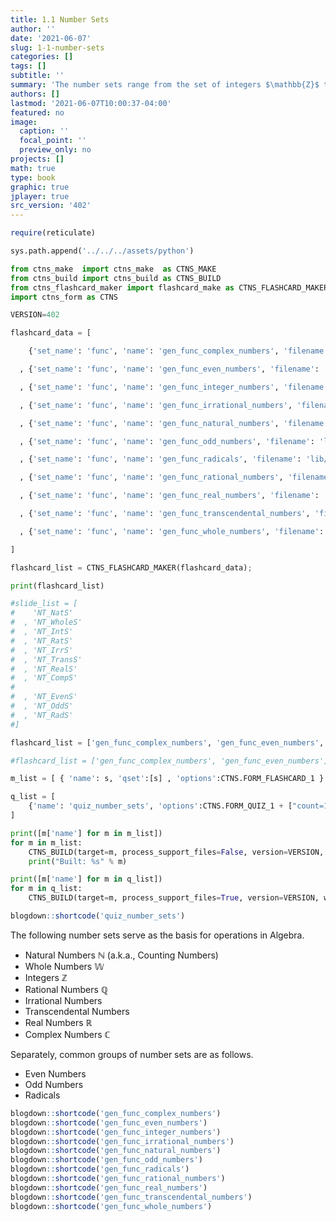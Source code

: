 ```yaml
---
title: 1.1 Number Sets
author: ''
date: '2021-06-07'
slug: 1-1-number-sets
categories: []
tags: []
subtitle: ''
summary: 'The number sets range from the set of integers $\mathbb{Z}$ to real numbers $\mathbb{R}$.'
authors: []
lastmod: '2021-06-07T10:00:37-04:00'
featured: no
image:
  caption: ''
  focal_point: ''
  preview_only: no
projects: []
math: true
type: book
graphic: true
jplayer: true
src_version: '402'
---
```

```r
require(reticulate)
```

```python
sys.path.append('../../../assets/python')

from ctns_make  import ctns_make  as CTNS_MAKE
from ctns_build import ctns_build as CTNS_BUILD
from ctns_flashcard_maker import flashcard_make as CTNS_FLASHCARD_MAKER
import ctns_form as CTNS

VERSION=402
```

```python
flashcard_data = [

    {'set_name': 'func', 'name': 'gen_func_complex_numbers', 'filename': 'lib/gen_NT_CompS', 'orig_filename': 'lib/NT_CompS', 'front': 'Complex Numbers', 'frontstyle': '', 'back': '$$\\mathbb{C} = \\{a+bi\\,|\\,a,b \\in \\mathbb{R}, i^2=-1\\}$$<br/><br/> The set of <strong>complex numbers</strong> $$\\mathbb{C}$$ is the set of numbers $$a+bi$$ where $$a$$ and $$b$$ are real numbers and the imaginary number $$i$$ is the square root of negative one.', 'backstyle': 'font-size:95%', 'frontspeak': '', 'backspeak': 'The set of complex numbers is the set of numbers A plus B times I where A and B are real numbers and the imaginary number I is the square root of negative one.'}

  , {'set_name': 'func', 'name': 'gen_func_even_numbers', 'filename': 'lib/gen_NT_EvenS', 'orig_filename': 'lib/NT_EvenS', 'front': 'Even Numbers', 'frontstyle': '', 'back': '$$\\textrm{Even Numbers} = \\{n = 2k \\,|\\, k \\in \\mathbb{Z}\\}$$<br/><br/> The set of <strong>even numbers</strong> is the set of numbers $$2 k$$ where $$k$$ is an integer.', 'backstyle': '', 'frontspeak': '', 'backspeak': 'The set of Even Numbers is the set of numbers 2 times K where K is an integer.'}

  , {'set_name': 'func', 'name': 'gen_func_integer_numbers', 'filename': 'lib/gen_NT_IntS', 'orig_filename': 'lib/NT_IntS', 'front': 'Integer Numbers', 'frontstyle': '', 'back': '$$\\mathbb{Z} = \\{..., -2, -1, 0, 1, 2, ... \\}$$<br/><br/>The set of <strong>integer numbers</strong> $$\\mathbb{Z}$$ is the number zero, combined with the set of natural numbers and their opposites.', 'backstyle': '', 'frontspeak': '', 'backspeak': 'The set of integer numbers is the number zero, combined with the set of natural numbers and their opposites.'}

  , {'set_name': 'func', 'name': 'gen_func_irrational_numbers', 'filename': 'lib/gen_NT_IrrS', 'orig_filename': 'lib/NT_IrrS', 'front': 'Irrational Numbers', 'frontstyle': '', 'back': 'The set of <strong>irrational numbers</strong> is the set of all numbers that cannot be expressed as a quotient of one integer $$p$$ divided by another integer $$q$$, divided by zero excepted.', 'backstyle': '', 'frontspeak': '', 'backspeak': 'The set of irrational number is the set of all numbers that cannot be expressed as a quotient of one integer divided by another, divided by zero excepted.'}

  , {'set_name': 'func', 'name': 'gen_func_natural_numbers', 'filename': 'lib/gen_NT_NatS', 'orig_filename': 'lib/NT_NatS', 'front': 'Natural Numbers', 'frontstyle': '', 'back': '$$\\mathbb{N} = \\{1, 2, 3, ... \\}$$<br/><br/> The set of <strong>natural numbers</strong> $$\\mathbb{N}$$ is the set of counting numbers, 1, 2, 3, and so forth.', 'backstyle': '', 'frontspeak': '', 'backspeak': 'The set of natural numbers is the set of counting numbers, 1, 2, 3, and so forth.'}

  , {'set_name': 'func', 'name': 'gen_func_odd_numbers', 'filename': 'lib/gen_NT_OddS', 'orig_filename': 'lib/NT_OddS', 'front': 'Odd Numbers', 'frontstyle': '', 'back': '$$\\textrm{Odd Numbers} = \\{m = 2k+1 \\,|\\, k \\in \\mathbb{Z}\\}$$<br/><br/> The set of <strong>odd numbers</strong> is the set of numbers $$2k+1$$ where $$k$$ is an integer.', 'backstyle': 'font-size:90%;', 'frontspeak': '', 'backspeak': 'The set of Odd Numbers is the set of numbers 2 times K plus 1 where K is an integer.'}

  , {'set_name': 'func', 'name': 'gen_func_radicals', 'filename': 'lib/gen_NT_RadS', 'orig_filename': 'lib/NT_RadS', 'front': 'Radicals', 'frontstyle': '', 'back': 'The set of <strong>radicals</strong> is the set of all numbers that can be expressed as the roots of an integer.', 'backstyle': '', 'frontspeak': '', 'backspeak': ''}

  , {'set_name': 'func', 'name': 'gen_func_rational_numbers', 'filename': 'lib/gen_NT_RatS', 'orig_filename': 'lib/NT_RatS', 'front': 'Rational Numbers', 'frontstyle': '', 'back': '$$\\mathbb{Q} = \\{p/q | p,q \\in \\mathbb{z}, q \\neq 0 \\}$$<br/><br/> The set of <strong>rational numbers</strong> $$\\mathbb{Q}$$ is the set of numbers that can be expressed as a quotient of one integer $$p$$ divided by another integer $$q$$, divided by zero excepted.', 'backstyle': 'font-size:95%', 'frontspeak': '', 'backspeak': 'The set of rational numbers is the set of numbers that can be expressed as a quotient of one integer divided by another, divided by zero excepted.'}

  , {'set_name': 'func', 'name': 'gen_func_real_numbers', 'filename': 'lib/gen_NT_RealS', 'orig_filename': 'lib/NT_RealS', 'front': 'Real Numbers', 'frontstyle': '', 'back': 'The set of <strong>real numbers</strong> $$\\mathbb{R}$$ is the set of all numbers that can be expressed as a decimal number.', 'backstyle': '', 'frontspeak': '', 'backspeak': 'The set of real numbers is the set of all numbers that can be expressed as a decimal number.'}

  , {'set_name': 'func', 'name': 'gen_func_transcendental_numbers', 'filename': 'lib/gen_NT_TransS', 'orig_filename': 'lib/NT_TransS', 'front': 'Transcendental Numbers', 'frontstyle': '', 'back': 'The set of <strong>transcendental numbers</strong> is the set of numbers that cannot be expressed as the roots of an integer.', 'backstyle': '', 'frontspeak': '', 'backspeak': ''}

  , {'set_name': 'func', 'name': 'gen_func_whole_numbers', 'filename': 'lib/gen_NT_WholeS', 'orig_filename': 'lib/NT_WholeS', 'front': 'Whole Numbers', 'frontstyle': '', 'back': '$$\\mathbb{W} = \\{0, 1, 2, ... \\}$$<br/><br/>The set of <strong>whole numbers</strong> $$\\mathbb{W}$$ is the number zero, combined with the set of natural numbers.', 'backstyle': '', 'frontspeak': '', 'backspeak': 'The set of whole numbers is the number zero, combined with the set of natural numbers.'}

]

flashcard_list = CTNS_FLASHCARD_MAKER(flashcard_data);

print(flashcard_list)
```

```python
#slide_list = [
#    'NT_NatS'
#  , 'NT_WholeS'
#  , 'NT_IntS'
#  , 'NT_RatS'
#  , 'NT_IrrS'
#  , 'NT_TransS'
#  , 'NT_RealS'
#  , 'NT_CompS'
#
#  , 'NT_EvenS'
#  , 'NT_OddS'
#  , 'NT_RadS'
#]

flashcard_list = ['gen_func_complex_numbers', 'gen_func_even_numbers', 'gen_func_integer_numbers', 'gen_func_irrational_numbers', 'gen_func_natural_numbers', 'gen_func_odd_numbers', 'gen_func_radicals', 'gen_func_rational_numbers', 'gen_func_real_numbers', 'gen_func_transcendental_numbers', 'gen_func_whole_numbers']

#flashcard_list = ['gen_func_complex_numbers', 'gen_func_even_numbers']

m_list = [ { 'name': s, 'qset':[s] , 'options':CTNS.FORM_FLASHCARD_1 } for s in flashcard_list ]

q_list = [
    {'name': 'quiz_number_sets', 'options':CTNS.FORM_QUIZ_1 + ["count=11"], 'qset': flashcard_list}
]
```

```python
print([m['name'] for m in m_list])
for m in m_list:
    CTNS_BUILD(target=m, process_support_files=False, version=VERSION, write_image=True, encrypt=False)
    print("Built: %s" % m)
```

```python
print([m['name'] for m in q_list])
for m in q_list:
    CTNS_BUILD(target=m, process_support_files=True, version=VERSION, write_image=False, encrypt=False)
```

```r
blogdown::shortcode('quiz_number_sets')
```

The following number sets serve as the basis for operations in Algebra.

- Natural Numbers $\mathbb{N}$ (a.k.a., Counting Numbers)
- Whole Numbers $\mathbb{W}$
- Integers $\mathbb{Z}$
- Rational Numbers $\mathbb{Q}$
- Irrational Numbers
- Transcendental Numbers
- Real Numbers $\mathbb{R}$
- Complex Numbers $\mathbb{C}$

Separately, common groups of number sets are as follows.

- Even Numbers
- Odd Numbers
- Radicals

```r
blogdown::shortcode('gen_func_complex_numbers')
blogdown::shortcode('gen_func_even_numbers')
blogdown::shortcode('gen_func_integer_numbers')
blogdown::shortcode('gen_func_irrational_numbers')
blogdown::shortcode('gen_func_natural_numbers')
blogdown::shortcode('gen_func_odd_numbers')
blogdown::shortcode('gen_func_radicals')
blogdown::shortcode('gen_func_rational_numbers')
blogdown::shortcode('gen_func_real_numbers')
blogdown::shortcode('gen_func_transcendental_numbers')
blogdown::shortcode('gen_func_whole_numbers')
```
